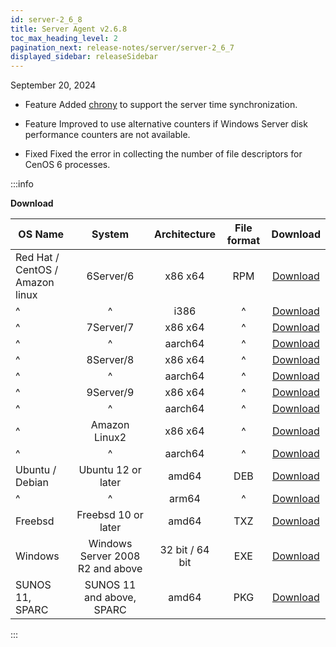 ```yaml
---
id: server-2_6_8
title: Server Agent v2.6.8
toc_max_heading_level: 2
pagination_next: release-notes/server/server-2_6_7
displayed_sidebar: releaseSidebar
---
```


September 20, 2024

- <Status priority='1'>Feature</Status> Added [chrony](https://chrony-project.org/) to support the server time synchronization.

- <Status priority='1'>Feature</Status> Improved to use alternative counters if Windows Server disk performance counters are not available.

- <Status priority='0'>Fixed</Status> Fixed the error in collecting the number of file descriptors for CenOS 6 processes.

:::info 

**Download**

| OS Name                              |              System              |   Architecture  | File format |                                         Download                                        |
| ------------------------------------ | :------------------------------: | :-------------: | :---------: | :-------------------------------------------------------------------------------------: |
| Red Hat / CentOS /<br/> Amazon linux |             6Server/6            |     x86 x64     |     RPM     |     [Download](https://repo.whatap.io/centos/6/x86_64/whatap-infra-2.6-8.x86_64.rpm)    |
| ^                                    |                 ^                |       i386      |      ^      |       [Download](https://repo.whatap.io/centos/6/i386/whatap-infra-1.2-4.i386.rpm)      |
| ^                                    |             7Server/7            |     x86 x64     |      ^      |     [Download](https://repo.whatap.io/centos/7/x86_64/whatap-infra-2.6-8.x86_64.rpm)    |
| ^                                    |                 ^                |     aarch64     |      ^      |    [Download](https://repo.whatap.io/centos/7/aarch64/whatap-infra-2.6-8.aarch64.rpm)   |
| ^                                    |             8Server/8            |     x86 x64     |      ^      |     [Download](https://repo.whatap.io/centos/8/x86_64/whatap-infra-2.6-8.x86_64.rpm)    |
| ^                                    |                 ^                |     aarch64     |      ^      |    [Download](https://repo.whatap.io/centos/8/aarch64/whatap-infra-2.6-8.aarch64.rpm)   |
| ^                                    |             9Server/9            |     x86 x64     |      ^      |     [Download](https://repo.whatap.io/centos/9/x86_64/whatap-infra-2.6-8.x86_64.rpm)    |
| ^                                    |                 ^                |     aarch64     |      ^      |    [Download](https://repo.whatap.io/centos/9/aarch64/whatap-infra-2.6-8.aarch64.rpm)   |
| ^                                    |           Amazon Linux2          |     x86 x64     |      ^      |  [Download](https://repo.whatap.io/centos/latest/x86_64/whatap-infra-2.6-8.x86_64.rpm)  |
| ^                                    |                 ^                |     aarch64     |      ^      | [Download](https://repo.whatap.io/centos/latest/aarch64/whatap-infra-2.6-8.aarch64.rpm) |
| Ubuntu / Debian                      |        Ubuntu 12 or later        |      amd64      |     DEB     |     [Download](https://repo.whatap.io/debian/unstable/whatap-infra_2.6.8_amd64.deb)     |
| ^                                    |                 ^                |      arm64      |      ^      |     [Download](https://repo.whatap.io/debian/unstable/whatap-infra_2.6.8_arm64.deb)     |
| Freebsd                              |        Freebsd 10 or later       |      amd64      |     TXZ     |           [Download](https://repo.whatap.io/freebsd/10/whatap-infra-1.1.2.txz)          |
| Windows                              | Windows Server 2008 R2 and above | 32 bit / 64 bit |     EXE     |               [Download](https://repo.whatap.io/windows/whatap_infra.zip)               |
| SUNOS 11, SPARC                      |     SUNOS 11 and above, SPARC    |      amd64      |     PKG     |     [Download](https://repo.whatap.io/sunos/11/whatap-infra.latest.SPARC.pkg.tar.gz)    |

:::
